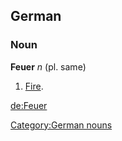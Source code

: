 == German ==
=== Noun ===
'''Feuer''' ''n'' (pl. same)
#[[Fire]].

[[Category:German nouns]]

[[de:Feuer]]